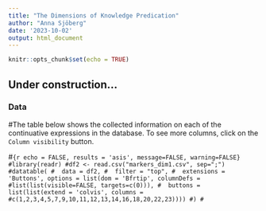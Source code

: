 ```yaml
---
title: "The Dimensions of Knowledge Predication"
author: "Anna Sjöberg"
date: '2023-10-02'
output: html_document
---
```


```r
knitr::opts_chunk$set(echo = TRUE)
```

Under construction...
---

### Data

#The table below shows the collected information on each of the continuative expressions in the database. To see more columns, click on the `Column visibility` button.

#```{r echo = FALSE, results = 'asis', message=FALSE, warning=FALSE}
#library(readr)
#df2 <- read.csv("markers_dim1.csv", sep=";")
#datatable(
#  data = df2,
#  filter = "top",
#  extensions = 'Buttons', options = list(dom = 'Bfrtip', columnDefs = #list(list(visible=FALSE, targets=c(0))),
#  buttons = list(list(extend = 'colvis', columns = #c(1,2,3,4,5,7,9,10,11,12,13,14,16,18,20,22,23))))
#)
#```



